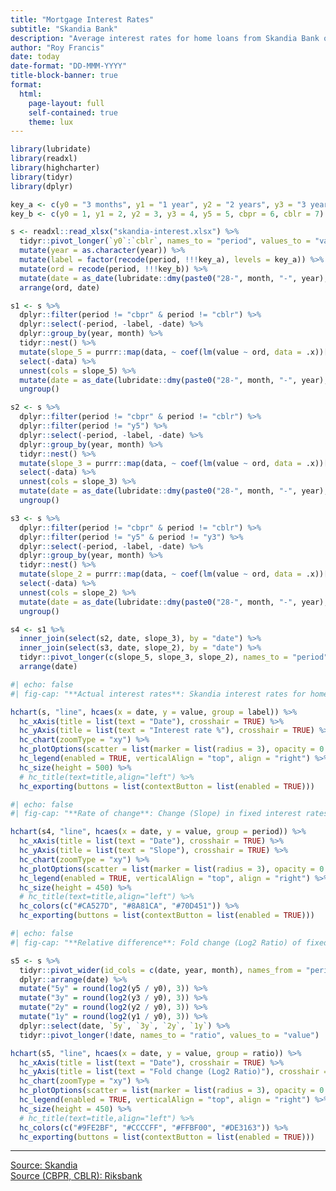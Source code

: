 ```yaml
---
title: "Mortgage Interest Rates"
subtitle: "Skandia Bank"
description: "Average interest rates for home loans from Skandia Bank over time."
author: "Roy Francis"
date: today
date-format: "DD-MMM-YYYY"
title-block-banner: true
format:
  html:
    page-layout: full
    self-contained: true
    theme: lux
---
```


```r
library(lubridate)
library(readxl)
library(highcharter)
library(tidyr)
library(dplyr)

key_a <- c(y0 = "3 months", y1 = "1 year", y2 = "2 years", y3 = "3 years", y5 = "5 years", cbpr = "CBPR", cblr = "CBLR")
key_b <- c(y0 = 1, y1 = 2, y2 = 3, y3 = 4, y5 = 5, cbpr = 6, cblr = 7)

s <- readxl::read_xlsx("skandia-interest.xlsx") %>%
  tidyr::pivot_longer(`y0`:`cblr`, names_to = "period", values_to = "value") %>%
  mutate(year = as.character(year)) %>%
  mutate(label = factor(recode(period, !!!key_a), levels = key_a)) %>%
  mutate(ord = recode(period, !!!key_b)) %>%
  mutate(date = as_date(lubridate::dmy(paste0("28-", month, "-", year), tz = "Europe/Stockholm"))) %>%
  arrange(ord, date)

s1 <- s %>%
  dplyr::filter(period != "cbpr" & period != "cblr") %>%
  dplyr::select(-period, -label, -date) %>%
  dplyr::group_by(year, month) %>%
  tidyr::nest() %>%
  mutate(slope_5 = purrr::map(data, ~ coef(lm(value ~ ord, data = .x))[["ord"]])) %>%
  select(-data) %>%
  unnest(cols = slope_5) %>%
  mutate(date = as_date(lubridate::dmy(paste0("28-", month, "-", year), tz = "Europe/Stockholm"))) %>%
  ungroup()

s2 <- s %>%
  dplyr::filter(period != "cbpr" & period != "cblr") %>%
  dplyr::filter(period != "y5") %>%
  dplyr::select(-period, -label, -date) %>%
  dplyr::group_by(year, month) %>%
  tidyr::nest() %>%
  mutate(slope_3 = purrr::map(data, ~ coef(lm(value ~ ord, data = .x))[["ord"]])) %>%
  select(-data) %>%
  unnest(cols = slope_3) %>%
  mutate(date = as_date(lubridate::dmy(paste0("28-", month, "-", year), tz = "Europe/Stockholm"))) %>%
  ungroup()

s3 <- s %>%
  dplyr::filter(period != "cbpr" & period != "cblr") %>%
  dplyr::filter(period != "y5" & period != "y3") %>%
  dplyr::select(-period, -label, -date) %>%
  dplyr::group_by(year, month) %>%
  tidyr::nest() %>%
  mutate(slope_2 = purrr::map(data, ~ coef(lm(value ~ ord, data = .x))[["ord"]])) %>%
  select(-data) %>%
  unnest(cols = slope_2) %>%
  mutate(date = as_date(lubridate::dmy(paste0("28-", month, "-", year), tz = "Europe/Stockholm"))) %>%
  ungroup()

s4 <- s1 %>%
  inner_join(select(s2, date, slope_3), by = "date") %>%
  inner_join(select(s3, date, slope_2), by = "date") %>%
  tidyr::pivot_longer(c(slope_5, slope_3, slope_2), names_to = "period", values_to = "value") %>%
  arrange(date)
```

```r
#| echo: false
#| fig-cap: "**Actual interest rates**: Skandia interest rates for home loan over time. Average rate per month is shown. Different lines (colours) denotes different periods of fixed rates (3 months, 1 year, 2 years, 3 years, 5 years). CBPR (Central Bank Policy Rate) and CBLR (Central Bank Lending Rate) are also shown."

hchart(s, "line", hcaes(x = date, y = value, group = label)) %>%
  hc_xAxis(title = list(text = "Date"), crosshair = TRUE) %>%
  hc_yAxis(title = list(text = "Interest rate %"), crosshair = TRUE) %>%
  hc_chart(zoomType = "xy") %>%
  hc_plotOptions(scatter = list(marker = list(radius = 3), opacity = 0.8)) %>%
  hc_legend(enabled = TRUE, verticalAlign = "top", align = "right") %>%
  hc_size(height = 500) %>%
  # hc_title(text=title,align="left") %>%
  hc_exporting(buttons = list(contextButton = list(enabled = TRUE)))
```

```r
#| echo: false
#| fig-cap: "**Rate of change**: Change (Slope) in fixed interest rates per month. Slope is computed over 3 months - 2 years (slope_2), 3 months - 3 years (slope_3) or 3 months - 5 years (slope_5)."

hchart(s4, "line", hcaes(x = date, y = value, group = period)) %>%
  hc_xAxis(title = list(text = "Date"), crosshair = TRUE) %>%
  hc_yAxis(title = list(text = "Slope"), crosshair = TRUE) %>%
  hc_chart(zoomType = "xy") %>%
  hc_plotOptions(scatter = list(marker = list(radius = 3), opacity = 0.8)) %>%
  hc_legend(enabled = TRUE, verticalAlign = "top", align = "right") %>%
  hc_size(height = 450) %>%
  # hc_title(text=title,align="left") %>%
  hc_colors(c("#CA527D", "#8A81CA", "#70D451")) %>%
  hc_exporting(buttons = list(contextButton = list(enabled = TRUE)))
```

```r
#| echo: false
#| fig-cap: "**Relative difference**: Fold change (Log2 Ratio) of fixed interest rates relative to variable interest rate over time (1 year / 3 month, 2 year / 3 month, 3 year / 3 month and 5 year / 3 month ratios). Y axis value 0 can be considered as the reference (3 month rate) and other rates are relative to this."

s5 <- s %>%
  tidyr::pivot_wider(id_cols = c(date, year, month), names_from = "period", values_from = "value") %>%
  dplyr::arrange(date) %>%
  mutate("5y" = round(log2(y5 / y0), 3)) %>%
  mutate("3y" = round(log2(y3 / y0), 3)) %>%
  mutate("2y" = round(log2(y2 / y0), 3)) %>%
  mutate("1y" = round(log2(y1 / y0), 3)) %>%
  dplyr::select(date, `5y`, `3y`, `2y`, `1y`) %>%
  tidyr::pivot_longer(!date, names_to = "ratio", values_to = "value")

hchart(s5, "line", hcaes(x = date, y = value, group = ratio)) %>%
  hc_xAxis(title = list(text = "Date"), crosshair = TRUE) %>%
  hc_yAxis(title = list(text = "Fold change (Log2 Ratio)"), crosshair = TRUE) %>%
  hc_chart(zoomType = "xy") %>%
  hc_plotOptions(scatter = list(marker = list(radius = 3), opacity = 0.8)) %>%
  hc_legend(enabled = TRUE, verticalAlign = "top", align = "right") %>%
  hc_size(height = 450) %>%
  # hc_title(text=title,align="left") %>%
  hc_colors(c("#9FE2BF", "#CCCCFF", "#FFBF00", "#DE3163")) %>%
  hc_exporting(buttons = list(contextButton = list(enabled = TRUE)))
```

---

[Source: Skandia](https://www.skandia.se/lana/bolan/bolanerantor/snittrantor/)  
[Source (CBPR, CBLR): Riksbank](https://www.riksbank.se/en-gb/statistics/interest-rates-and-exchange-rates/search-interest-rates-and-exchange-rates)